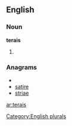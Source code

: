 
==English==

===Noun===
'''terais'''

# {{plural of|[[terai]]}}

===Anagrams===
* {{alphagram|aeirst}}
* [[satire#English|satire]]
* [[striae#English|striae]]

[[Category:English plurals]]

[[ar:terais]]